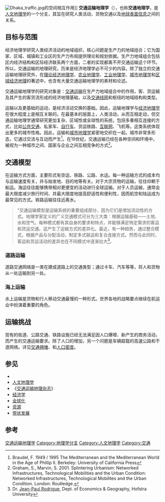 {{noteTA
|1=zh-cn:信息; zh-tw:資訊; zh-hk:資訊;
}}
[[File:Dhaka_traffic.jpg|thumb]]的空间相互作用]]
'''交通运输地理学'''（{{lang|en|'''Transport geography''', transportation geography}}），也称'''交通地理学'''，是[[人文地理学|人文地理学]]的一个分支，其旨在研究人类活动、货物交通以及[[地球表面|地球表面]][[信息|信息]]之间的关系。

==目标与范围==
经济地理学研究人类经济活动的地域组织，核心问题是生产力的地域组合；它为国家、区域、城镇和工业区的生产力布局提供理论和规划依据。生产力地域组合包括区内经济结构和区际经济联系两个方面，二者的实现都离不开交通运输这个环节。所以，交通运输的地理研究，历来是经济地理学必不可少的内容。除了独立的交通运输地理研究外，在[[理论经济地理学|理论经济地理学]]、[[农业地理学|农业地理学]]、[[工业地理学|工业地理学]]、[[城市地理学|城市地理学]]和[[区域经济地理|区域经济地理]]的著述中，也含有大量交通运输地理学的素材和论述。

交通运输地理学的研究对象是：[[交通运输|交通运输]]在生产力地域组合中的作用，客、货运输及其产生的客货流形成的经济地理基础，以及[[交通线网|交通线网]]和枢纽的地域结构和类型。

运输以及更基础的运动，是经济活动交换的基础。因此，运输地理学与[[经济地理学|经济地理学]]在很大程度上是相互关联的。在最基本的层面上，人类活动，从而互相走动，但交通运输地理学通常研究更加复杂、区域性或全球性的系统，包括多重相互连接的方式，比如[[公共交通|公共交通]]、私家车、[[自行车|自行车]]、货运铁路、[[互联网|互联网]]、飞机等。这类系统体现出更多的城市性格。因此，运输和[[城市地理学|城市地理学]]紧密地交织在一起。城市非常多形态，它通过交流与互动而产生<ref>Braudel, F. 1949 / 1995 The Mediterranean and the Mediterranean World in the Age of Phillip II. Berkeley: University of California Press</ref>。在19世纪，交通运输已经在各种空间和环境中，被视为一种城市之间、国家与企业之间互相竞争的方式<ref>Graham, S., Marvin, S. 2001. Splintering Urbanism: Networked Infrastructures, Technological Mobilities and the Urban Condition: Networked Infrastructures, Technological Mobilites and the Urban Condition. London: Routledge.</ref>。

==交通模型==
在运输方式方面，主要形式有空运、铁路、公路、水运。每一种运输方式的成本均与运输速度有关，并与始发地、目的地等有关。对于大宗货物的运输，往往仰赖于船运。海运往往能够携带相对更便宜的活动进行全球运输。对于人员运输，通常会最大限度减少旅行时间、并最大限度地提高舒适性和便利性，因而航空和陆运成为最常见的方式。铁路运输往往远离水。

<blockquote>
"交通运输模型是运输系统的重要组成部分，因为它们是增加流动性的方式。地理学家定义的广义交通模式可分为三大类：根据运输基础——土地、水和空气。每种模式都有其自身的要求和特点，并能够满足特定需求的客运和货运交通。这产生了运输方式的差异化。最近，有一种趋势，通过整合模式，根据产品与分配活动，制定多式联运和复合连接方式。然而与此同时，客运和货运活动的差异也在不同模式中逐渐拉大<ref>Dr. [[Jean-Paul_Rodrigue|Jean-Paul Rodrigue]], Dept. of Economics & Geography, Hofstra University</ref>。
</blockquote>

===道路运输===
道路交通网络是一类在建成道路上的交通类型；通过卡车、汽车等等，将人和货物从一处运输到另一处。

===海上运输===
水上运输是货物和行人移动交通最慢的一种形式。世界各地的战略要点继续在航运业中扮演着重要的角色。

==运输挑战==
现有的街道、公路交通、铁路设施已经无法满足因人口爆增、新产生的商务活动，而产生的交通运输要求。除了人口的增加，另一个问题是车辆超载的高速公路和干道网络。详见[[交通拥堵|交通拥堵]]、{{le|交通运输网络|Transport network}}和[[人口密度|人口密度]]。

==参见==
* {{le|地理流动性|Geographic mobility}}
* [[人文地理学|人文地理学]]
* 《[[交通运输地理杂志|交通运输地理杂志]]》
* [[经济学|经济学]]
* [[全球化|全球化]]
* [[资源|资源]]
* [[带状发展|带状发展]]

==参考==
{{Reflist}}

{{Human geography}}
{{Geography topics}}
{{Authority control}}
[[Category:交通运输地理学|]]
[[Category:地理学分支|Category:地理学分支]]
[[Category:人文地理学|Category:人文地理学]]
[[Category:交通|Category:交通]]
